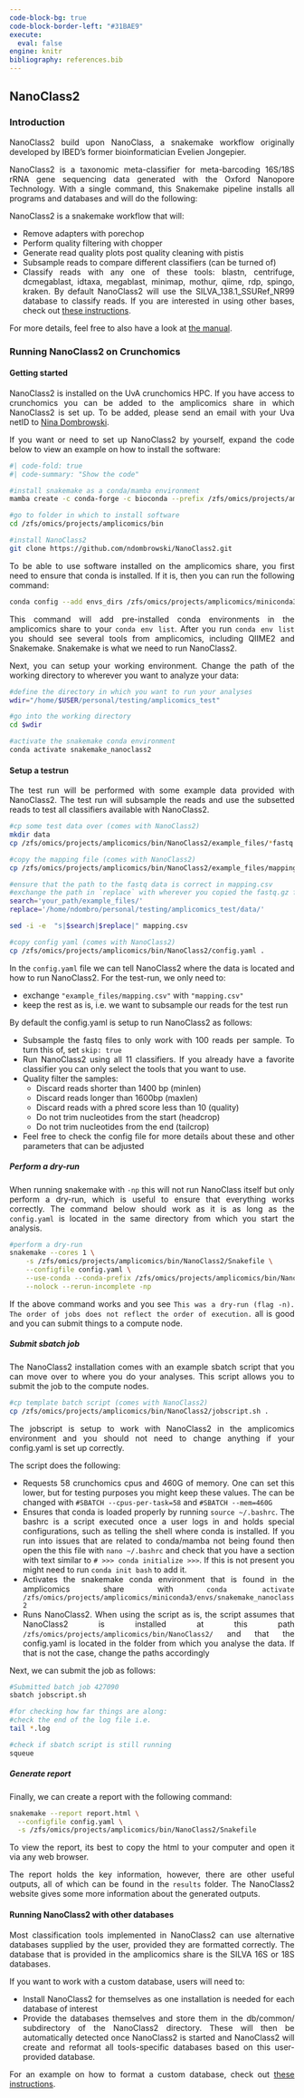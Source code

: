 ---
code-block-bg: true
code-block-border-left: "#31BAE9"
execute:
  eval: false
engine: knitr
bibliography: references.bib
---

<div style="text-align: justify">

## NanoClass2

### Introduction

NanoClass2 build upon NanoClass, a snakemake workflow originally developed by IBED's former bioinformatician Evelien Jongepier.

NanoClass2 is a taxonomic meta-classifier for meta-barcoding 16S/18S rRNA gene sequencing data generated with the Oxford Nanopore Technology. With a single command, this Snakemake pipeline installs all programs and databases and will do the following:

NanoClass2 is a snakemake workflow that will:

-   Remove adapters with porechop
-   Perform quality filtering with chopper
-   Generate read quality plots post quality cleaning with pistis
-   Subsample reads to compare different classifiers (can be turned of)
-   Classify reads with any one of these tools: blastn, centrifuge, dcmegablast, idtaxa, megablast, minimap, mothur, qiime, rdp, spingo, kraken. By default NanoClass2 will use the SILVA_138.1_SSURef_NR99 database to classify reads. If you are interested in using other bases, check out [these instructions](https://ndombrowski.github.io/NanoClass2/source/other_dbs.html).

For more details, feel free to also have a look at [the manual](https://ndombrowski.github.io/NanoClass2/).

### Running NanoClass2 on Crunchomics

#### Getting started

NanoClass2 is installed on the UvA crunchomics HPC. If you have access to crunchomics you can be added to the amplicomics share in which NanoClass2 is set up. To be added, please send an email with your Uva netID to [Nina Dombrowski](n.dombrowski@uva.nl).

If you want or need to set up NanoClass2 by yourself, expand the code below to view an example on how to install the software:

```{bash}
#| code-fold: true
#| code-summary: "Show the code"

#install snakemake as a conda/mamba environment
mamba create -c conda-forge -c bioconda --prefix /zfs/omics/projects/amplicomics/miniconda3/envs/snakemake_nanoclass2 python=3.9.7 snakemake=6.8.0 tabulate=0.8

#go to folder in which to install software 
cd /zfs/omics/projects/amplicomics/bin

#install NanoClass2
git clone https://github.com/ndombrowski/NanoClass2.git
```

To be able to use software installed on the amplicomics share, you first need to ensure that conda is installed. If it is, then you can run the following command:

```{bash}
conda config --add envs_dirs /zfs/omics/projects/amplicomics/miniconda3/envs/
```

This command will add pre-installed conda environments in the amplicomics share to your `conda env list`. After you run `conda env list` you should see several tools from amplicomics, including QIIME2 and Snakemake. Snakemake is what we need to run NanoClass2.

Next, you can setup your working environment. Change the path of the working directory to wherever you want to analyze your data:

```{bash}
#define the directory in which you want to run your analyses
wdir="/home/$USER/personal/testing/amplicomics_test"

#go into the working directory
cd $wdir

#activate the snakemake conda environment 
conda activate snakemake_nanoclass2
```

#### Setup a testrun

The test run will be performed with some example data provided with NanoClass2. The test run will subsample the reads and use the subsetted reads to test all classifiers available with NanoClass2.

```{bash}
#cp some test data over (comes with NanoClass2) 
mkdir data 
cp /zfs/omics/projects/amplicomics/bin/NanoClass2/example_files/*fastq.gz data/

#copy the mapping file (comes with NanoClass2) 
cp /zfs/omics/projects/amplicomics/bin/NanoClass2/example_files/mapping.csv .

#ensure that the path to the fastq data is correct in mapping.csv
#exchange the path in `replace` with wherever you copied the fastq.gz files
search='your_path/example_files/'
replace='/home/ndombro/personal/testing/amplicomics_test/data/'

sed -i -e  "s|$search|$replace|" mapping.csv

#copy config yaml (comes with NanoClass2) 
cp /zfs/omics/projects/amplicomics/bin/NanoClass2/config.yaml .
```

In the `config.yaml` file we can tell NanoClass2 where the data is located and how to run NanoClass2. For the test-run, we only need to:

-   exchange `"example_files/mapping.csv"` with `"mapping.csv"`
-   keep the rest as is, i.e. we want to subsample our reads for the test run

By default the config.yaml is setup to run NanoClass2 as follows:

-   Subsample the fastq files to only work with 100 reads per sample. To turn this of, set `skip: true`
-   Run NanoClass2 using all 11 classifiers. If you already have a favorite classifier you can only select the tools that you want to use.
-   Quality filter the samples:
    -   Discard reads shorter than 1400 bp (minlen)
    -   Discard reads longer than 1600bp (maxlen)
    -   Discard reads with a phred score less than 10 (quality)
    -   Do not trim nucleotides from the start (headcrop)
    -   Do not trim nucleotides from the end (tailcrop)
- Feel free to check the config file for more details about these and other parameters that can be adjusted

##### Perform a dry-run

When running snakemake with `-np` this will not run NanoClass itself but only perform a dry-run, which is useful to ensure that everything works correctly. The command below should work as it is as long as the `config.yaml` is located in the same directory from which you start the analysis.

```{bash}
#perform a dry-run
snakemake --cores 1 \
    -s /zfs/omics/projects/amplicomics/bin/NanoClass2/Snakefile \
    --configfile config.yaml \
    --use-conda --conda-prefix /zfs/omics/projects/amplicomics/bin/NanoClass2/.snakemake/conda \
    --nolock --rerun-incomplete -np
```

If the above command works and you see `This was a dry-run (flag -n). The order of jobs does not reflect the order of execution.` all is good and you can submit things to a compute node.

##### Submit sbatch job

The NanoClass2 installation comes with an example sbatch script that you can move over to where you do your analyses. This script allows you to submit the job to the compute nodes.

```{bash}
#cp template batch script (comes with NanoClass2) 
cp /zfs/omics/projects/amplicomics/bin/NanoClass2/jobscript.sh .
```

The jobscript is setup to work with NanoClass2 in the amplicomics environment and you should not need to change anything if your config.yaml is set up correctly.

The script does the following:

-   Requests 58 crunchomics cpus and 460G of memory. One can set this lower, but for testing purposes you might keep these values. The can be changed with `#SBATCH --cpus-per-task=58` and `#SBATCH --mem=460G`
-   Ensures that conda is loaded properly by running `source ~/.bashrc`. The bashrc is a script executed once a user logs in and holds special configurations, such as telling the shell where conda is installed. If you run into issues that are related to conda/mamba not being found then open the this file with `nano ~/.bashrc` and check that you have a section with text similar to `# >>> conda initialize >>>`. If this is not present you might need to run `conda init bash` to add it.
-   Activates the snakemake conda environment that is found in the amplicomics share with `conda activate /zfs/omics/projects/amplicomics/miniconda3/envs/snakemake_nanoclass2`
-   Runs NanoClass2. When using the script as is, the script assumes that NanoClass2 is installed at this path `/zfs/omics/projects/amplicomics/bin/NanoClass2/` and that the config.yaml is located in the folder from which you analyse the data. If that is not the case, change the paths accordingly

Next, we can submit the job as follows:

```{bash}
#Submitted batch job 427090
sbatch jobscript.sh

#for checking how far things are along:
#check the end of the log file i.e. 
tail *.log 

#check if sbatch script is still running 
squeue
```

##### Generate report

Finally, we can create a report with the following command:

```{bash}
snakemake --report report.html \
  --configfile config.yaml \
  -s /zfs/omics/projects/amplicomics/bin/NanoClass2/Snakefile
```

To view the report, its best to copy the html to your computer and open it via any web browser.

The report holds the key information, however, there are other useful outputs, all of which can be found in the `results` folder. The NanoClass2 website gives some more information about the generated outputs.


#### Running NanoClass2 with other databases

Most classification tools implemented in NanoClass2 can use alternative databases supplied by the user, provided they are formatted correctly. The database that is provided in the amplicomics share is the SILVA 16S or 18S databases. 

If you want to work with a custom database, users will need to:

- Install NanoClass2 for themselves as one installation is needed for each database of interest
- Provide the databases themselves and store them in the db/common/ subdirectory of the NanoClass2 directory. These will then be automatically detected once NanoClass2 is started and NanoClass2 will create and reformat all tools-specific databases based on this user-provided database.

For an example on how to format a custom database, check out [these instructions](https://ndombrowski.github.io/NanoClass2/source/other_dbs.html).